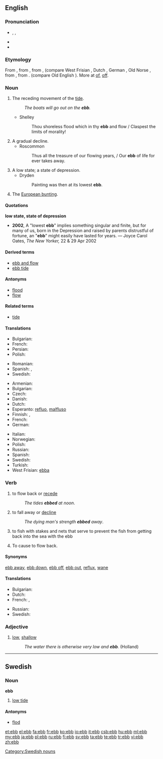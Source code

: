 ==English==

===Pronunciation===
* {{enPR|ĕb}}, {{IPA|/ɛb/}}, {{X-SAMPA|/Eb/}}
* {{audio|en-us-ebb.ogg|Audio (US)}}
* {{rhymes|ɛb}}

===Etymology===
From {{etyl|enm|en}} {{term|ebbe|lang=enm}}, from {{etyl|ang|en}} {{term|ebba||ebb, tide|lang=ang}}, from {{etyl|gem-pro|en}} {{recons|abjô|lang=gem-pro}}, {{recons|abjōn|lang=gem-pro}} (compare West Frisian {{term|ebbe|lang=fy}}, Dutch {{term|eb|lang=nl}}, German {{term|Ebbe|lang=de}}, Old Norse {{term|efja||countercurrent|lang=non}}, from {{etyl|gem-pro|en}} {{recons|ab||off, away|lang=gem-pro}}, from {{etyl|ine-pro|en}} {{recons|apó|lang=ine-pro}}. (compare Old English {{term|af|lang=ang}}). More at [[of]], [[off]].

===Noun===
{{en-noun}}

# The receding movement of the [[tide]].
#: ''The boats will go out on the '''ebb'''.''
#* Shelley
#*: Thou shoreless flood which in thy '''ebb''' and flow / Claspest the limits of morality!
# A gradual decline.
#* Roscommon
#*: Thus all the treasure of our flowing years, / Our '''ebb''' of life for ever takes away.
# A low state; a state of depression.
#* Dryden
#*: Painting was then at its lowest '''ebb'''.
# The [[European bunting]].

====Quotations====
'''low state, state of depression'''
* '''2002''', A "lowest '''ebb'''" implies something singular and finite, but for many of us, born in the Depression and raised by parents distrustful of fortune, an "'''ebb'''" might easily have lasted for years. &mdash; Joyce Carol Oates, ''The New Yorker,'' 22 &amp; 29 Apr 2002

====Derived terms====
* [[ebb and flow]]
* [[ebb tide]]

====Antonyms====
* [[flood]]
* [[flow]]

====Related terms====
* [[tide]]

====Translations====
{{trans-top|receding movement of the tide}}
* Bulgarian: {{t+|bg|отлив|m}}
* French: {{t|fr|reflux|m}}
* Persian: {{t+|fa|جزر|tr=jazr}}
* Polish: {{t-|pl|odpływ|m}}
{{trans-mid}}
* Romanian: {{t-|ro|reflux|n}}
* Spanish: {{t+|es|reflujo|m}}, {{t+|es|marea|f}}
* Swedish: {{t+|sv|ebb|c}}
{{trans-bottom}}

{{trans-top|low tide}}
* Armenian: {{t-|hy|տեղատվություն|tr=teġatvut’yun}}
* Bulgarian: {{t+|bg|отлив|m}}
* Czech: {{t-|cs|odliv|m}}
* Danish: {{t+|da|ebbe|c}}
* Dutch: {{t+|nl|eb|n}}
* Esperanto: [[refluo]], [[malfluso]]
* Finnish: {{t+|fi|laskuvesi}}, {{t+|fi|luode}}
* French: {{t+|fr|reflux|m}}
* German: {{t+|de|Ebbe|f}}
{{trans-mid}}
* Italian: {{t-|it|riflusso|m}}
* Norwegian: {{t+|no|fjære}}
* Polish: {{t-|pl|odpływ|m}}
* Russian: {{t+|ru|отлив|m|tr=otlív}}
* Spanish: {{t-|es|marea baja|f}}
* Swedish: {{t+|sv|ebb|c}}
* Turkish: {{t+|tr|cezir}}
* West Frisian: [[ebba]] {{c}}
{{trans-bottom}}

===Verb===
{{en-verb}}

# to flow back or [[recede]]
#: ''The tides '''ebbed''' at noon''.
# to fall away or [[decline]]
#: ''The dying man's strength '''ebbed''' away''.
# to fish with stakes and nets that serve to prevent the fish from getting back into the sea with the ebb
# {{context|transitive|lang=en}} To cause to flow back.
#: {{rfquotek|Ford}}

====Synonyms====
[[ebb away]], [[ebb down]], [[ebb off]], [[ebb out]], [[reflux]], [[wane]]

====Translations====
{{trans-top|to fall away or decline}}
* Bulgarian: {{t+|bg|спадам}}
* Dutch: {{t+|nl|wegebben}}
* French: {{t+|fr|refluer}}, {{t+|fr|décliner}}
{{trans-mid}}
* Russian: {{t+|ru|ослабевать}}
* Swedish: {{t+|sv|ebba}}
{{trans-bottom}}

===Adjective===
{{en-adj|er}}

# [[low]], [[shallow]]
#: ''The water there is otherwise very low and '''ebb'''.'' (Holland)

----

==Swedish==

===Noun===
'''ebb''' {{c}}

# [[low tide]]

====Antonyms====
* [[flod]]

[[Category:Swedish nouns]]

[[et:ebb]]
[[el:ebb]]
[[fa:ebb]]
[[fr:ebb]]
[[ko:ebb]]
[[io:ebb]]
[[it:ebb]]
[[csb:ebb]]
[[hu:ebb]]
[[ml:ebb]]
[[my:ebb]]
[[ja:ebb]]
[[pl:ebb]]
[[ru:ebb]]
[[fi:ebb]]
[[sv:ebb]]
[[ta:ebb]]
[[te:ebb]]
[[tr:ebb]]
[[vi:ebb]]
[[zh:ebb]]